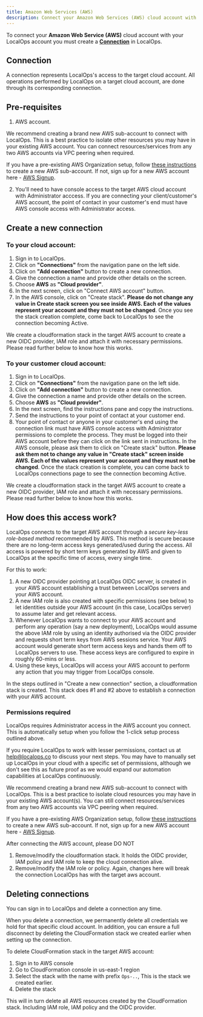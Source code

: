 ```yaml
---
title: Amazon Web Services (AWS)
description: Connect your Amazon Web Services (AWS) cloud account with LocalOps
---
```


To connect your **Amazon Web Service (AWS)** cloud account with your LocalOps account you must create a [**Connection**](#connection) in LocalOps.

## Connection

A connection represents LocalOps's access to the target cloud account. All operations performed by LocalOps on a target cloud account, are done through its corresponding connection.

## Pre-requisites

1. AWS account.<br />

   <Tip>
We recommend creating a brand new AWS sub-account to connect with LocalOps. This is a best practice to isolate other resources you may have in your existing AWS account. You can connect resources/services from any two AWS accounts via VPC peering when required.

   If you have a pre-existing AWS Organization setup, follow [these instructions](https://docs.aws.amazon.com/organizations/latest/userguide/orgs_manage_accounts_create.html) to create a new AWS sub-account. If not, sign up for a new AWS account here - [AWS Signup](https://signin.aws.amazon.com/signup?request_type=register).

   </Tip>

2. You'll need to have console access to the target AWS cloud account with Administrator acccess. If you are connecting your client/customer's AWS account, the point of contact in your customer's end must have AWS console access with Administrator access.

## Create a new connection

### To your cloud account:

1. Sign in to LocalOps.
2. Click on **"Connections"** from the navigation pane on the left side.
3. Click on **"Add connection"** button to create a new connection.
4. Give the connection a name and provide other details on the screen.
5. Choose **AWS** as **"Cloud provider"**.
6. In the next screen, click on "Connect AWS account" button.
7. In the AWS console, click on "Create stack". **Please do not change any value in Create stack screen you see inside AWS. Each of the values represent your account and they must not be changed**. Once you see the stack creation complete, come back to LocalOps to see the connection becoming Active.

We create a cloudformation stack in the target AWS account to create a new OIDC provider, IAM role and attach it with necessary permissions. Please read further below to know how this works.

### To your customer cloud account:

1. Sign in to LocalOps.
2. Click on **"Connections"** from the navigation pane on the left side.
3. Click on **"Add connection"** button to create a new connection.
4. Give the connection a name and provide other details on the screen.
5. Choose **AWS** as **"Cloud provider"**.
6. In the next screen, find the instructions pane and copy the instructions.
7. Send the instructions to your point of contact at your customer end.
8. Your point of contact or anyone in your customer's end using the connection link must have AWS console access with Administrator permissions to complete the process. They must be logged into their AWS account before they can click on the link sent in instructions. In the AWS console, please ask them to click on "Create stack" button. **Please ask them not to change any value in "Create stack" screen inside AWS. Each of the values represent your account and they must not be changed**. Once the stack creation is complete, you can come back to LocalOps connections page to see the connection becoming Active.

We create a cloudformation stack in the target AWS account to create a new OIDC provider, IAM role and attach it with necessary permissions. Please read further below to know how this works.

## How does this access work?

LocalOps connects to the target AWS account through a _secure key-less role-based method_ recommended by AWS. This method is secure because there are no long-term access keys generated/used during the access. All access is powered by short term keys generated by AWS and given to LocalOps at the specific time of access, every single time.

For this to work:

1. A new OIDC provider pointing at LocalOps OIDC server, is created in your AWS account establishing a trust between LocalOps servers and your AWS account.
2. A new IAM role is also created with specific permissions (see below) to let identities outside your AWS account (in this case, LocalOps server) to assume later and get relevant access.
3. Whenever LocalOps wants to connect to your AWS account and perform any operation (say a new deployment), LocalOps would assume the above IAM role by using an identity authorised via the OIDC provider and requests short term keys from AWS sessions service. Your AWS account would generate short term access keys and hands them off to LocalOps servers to use. These access keys are configured to expire in roughly 60-mins or less.
4. Using these keys, LocalOps will access your AWS account to perform any action that you may trigger from LocalOps console.

In the steps outlined in "Create a new connection" section, a cloudformation stack is created. This stack does #1 and #2 above to establish a connection with your AWS account.

### Permissions required

LocalOps requires Administrator access in the AWS account you connect. This is automatically setup when you follow the 1-click setup process outlined above.

If you require LocalOps to work with lesser permissions, contact us at help@localops.co to discuss your next steps. You may have to manually set up LocalOps in your cloud with a specific set of permissions, although we don't see this as future proof as we would expand our automation capabilities at LocalOps continuously.

<Tip>
We recommend creating a brand new AWS sub-account to connect with LocalOps. This is a best practice to isolate cloud resources you may have in your existing AWS account(s). You can still connect resources/services from any two AWS accounts via VPC peering when required.

If you have a pre-existing AWS Organization setup, follow [these instructions](https://docs.aws.amazon.com/organizations/latest/userguide/orgs_manage_accounts_create.html) to create a new AWS sub-account. If not, sign up for a new AWS account here - [AWS Signup](https://signin.aws.amazon.com/signup?request_type=register).

</Tip>

<Warning>
After connecting the AWS account, please DO NOT

1. Remove/modify the cloudformation stack. It holds the OIDC provider, IAM policy and IAM role to keep the cloud connection alive.
2. Remove/modify the IAM role or policy. Again, changes here will break the connection LocalOps has with the target aws account.
   </Warning>

## Deleting connections

You can sign in to LocalOps and delete a connection any time.

When you delete a connection, we permanently delete all credentials we hold for that specific cloud account. In addition, you can ensure a full disconnect by deleting the CloudFormation stack we created earlier when setting up the connection.

To delete CloudFormation stack in the target AWS account:

1. Sign in to AWS console
2. Go to CloudFormation console in us-east-1 region
3. Select the stack with the name with prefix `Ops-..`, This is the stack we created earlier.
4. Delete the stack

This will in turn delete all AWS resources created by the CloudFormation stack. Including IAM role, IAM policy and the OIDC provider.
